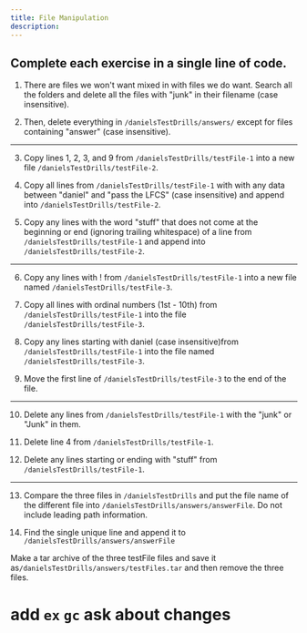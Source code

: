 ```yaml
---
title: File Manipulation
description:
---
```


## Complete each exercise in a single line of code.

1. There are files we won't want mixed in with files we do want. 
	Search all the folders and delete all the files with "junk" in their filename (case insensitive). 

2. Then, delete everything in `/danielsTestDrills/answers/` except for files containing "answer" (case insensitive).

---


3. Copy lines 1, 2, 3, and 9 from `/danielsTestDrills/testFile-1` into a new file `/danielsTestDrills/testFile-2`.

4. Copy all lines from `/danielsTestDrills/testFile-1` with with any data between "daniel" and "pass the LFCS" (case insensitive) and append into `/danielsTestDrills/testFile-2`.

5. Copy any lines with the word "stuff" that does not come at the beginning or end (ignoring trailing whitespace) of a line from `/danielsTestDrills/testFile-1` and append into `/danielsTestDrills/testFile-2`.

---

6. Copy any lines with ! from `/danielsTestDrills/testFile-1` into a new file named `/danielsTestDrills/testFile-3`.

7. Copy all lines with ordinal numbers (1st - 10th) from `/danielsTestDrills/testFile-1` into the file `/danielsTestDrills/testFile-3`.

8. Copy any lines starting with daniel (case insensitive)from `/danielsTestDrills/testFile-1` into the file named `/danielsTestDrills/testFile-3`.

9. Move the first line of `/danielsTestDrills/testFile-3` to the end of the file.


---

10. Delete any lines from `/danielsTestDrills/testFile-1` with the "junk" or "Junk" in them.

11. Delete line 4 from `/danielsTestDrills/testFile-1`.

12. Delete any lines starting or ending with "stuff" from `/danielsTestDrills/testFile-1`.

---

13. Compare the three files in `/danielsTestDrills` and put the file name of the different file into `/danielsTestDrills/answers/answerFile`. Do not include leading path information.

14. Find the single unique line and append it to `/danielsTestDrills/answers/answerFile`

Make a tar archive of the three testFile files and save it as`/danielsTestDrills/answers/testFiles.tar` and then remove the three files.




# add `ex` `gc` ask about changes